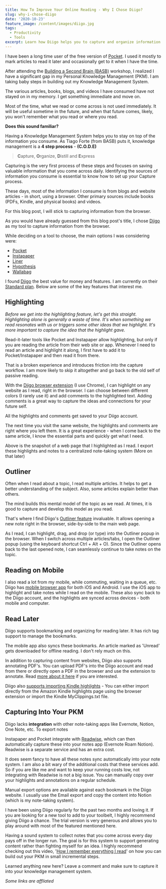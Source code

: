 ```yaml
---
title: How To Improve Your Online Reading - Why I Chose Diigo?
slug: why-i-chose-diigo
date: '2020-10-23'
feature_image: /content/images/diigo.jpg
tags:
  - Productivity
  - Tools
excerpt: Learn how Diigo helps you to capture and organize information you read online
---
```

I have been a long time user of the free version of [Pocket](/blog/pocket-offline-reading-made-easy/). I used it mostly to mark articles to read it later and occasionally get to it when I have the time.

After attending the [Building a Second Brain (BASB)](https://www.buildingasecondbrain.com/) workshop, I realized I have a significant gap in my Personal Knowledge Management (PKM). I am taking baby steps in building out my Knowledge Management System.

The various articles, books, blogs, and videos I have consumed have not stayed on in my memory. I get something immediate and move on.

Most of the time, what we read or come across is not used immediately. It will be useful sometime in the future, and when that future comes, likely, you won't remember what you read or where you read.

**Does this sound familiar?**

Having a Knowledge Management System helps you to stay on top of the information you consume. As Tiago Forte (from BASB) puts it, knowledge management is a **4 step process** - **(C.O.D.E)**

> **C**apture, **O**rganize, **D**istill and **E**xpress

Capturing is the very first process of these steps and focuses on saving valuable information that you come across daily. Identifying the sources of information you consume is essential to know how to set up your Capture process.

These days, most of the information I consume is from blogs and website articles - in short, using a browser. Other primary sources include books (PDFs, Kindle, and physical books) and videos.

For this blog post, I will stick to capturing information from the browser.

As you would have already guessed from this blog post's title, I chose [Diigo](https://www.diigo.com/) as my tool to capture information from the browser.

While deciding on a tool to choose, the main options I was considering were:

-   [Pocket](https://getpocket.com/)
-   [Instapaper](https://www.instapaper.com/)
-   [Liner](https://getliner.com/home)
-   [Hypothesis](https://web.hypothes.is/)
-   [Wallabag](https://www.wallabag.org/en)

I found [Diigo](https://www.diigo.com/) the best value for money and features. I am currently on their [Standard plan](https://www.diigo.com/premium). Below are some of the key features that interest me.

## Highlighting

_Before we get into the highlighting feature, let's get this straight. Highlighting alone is generally a waste of time. It's when something we read resonates with us or triggers some other ideas that we highlight. It's more important to capture the idea that the highlight gave._

Read-it-later tools like Pocket and Instapaper allow highlighting, but only if you are reading the article from their web site or app. Whenever I need to read an article and highlight it along, I first have to add it to Pocket/Instapaper and then read it from there.

That is a broken experience and introduces friction into the capture workflow. I am more likely to skip it altogether and go back to the old self of passive reading.

With the [Diigo browser extension](https://www.diigo.com/tools) (I use Chrome), I can highlight on any website as I read, right in the browser. I can choose between different colors (I rarely use it) and add comments to the highlighted text. Adding comments is a great way to capture the ideas and connections for your future self.

All the highlights and comments get saved to your Diigo account.

The next time you visit the same website, the highlights and comments are right where you left them. It is a great experience - when I come back to the same article, I know the essential parts and quickly get what I need.

<ImageCard src="/content/images/diigo_highlighting.jpg" alt="Diigo Highlighting in browser" />

Above is the snapshot of a web page that I highlighted as I read. I export these highlights and notes to a centralized note-taking system (More on that later)

## Outliner

Often when I read about a topic, I read multiple articles. It helps to get a better understanding of the subject. Also, some articles explain better than others.

The mind builds this mental model of the topic as we read. At times, it is good to capture and develop this model as you read.

That's where I find Diigo's [Outliner feature](https://blog.diigo.com/2014/12/04/meet-diigo-outliner-the-best-way-to-structurally-organize-your-information-and-thoughts/) invaluable. It allows opening a new note right in the browser, side-by-side to the main web page.

<ImageCard src="/content/images/diigo_outliner.jpg" alt="Diigo Outliner feature - Outliner while I was reading about setting 'Goals'" />

As I read, I can highlight, drag, and drop (or type) into the Outliner popup in the browser. When I switch across multiple articles/tabs, I open the Outliner popup (using the keyboard shortcut Ctrl + Alt + O). Since the Outliner opens back to the last opened note, I can seamlessly continue to take notes on the topic.

## Reading on Mobile

I also read a lot from my mobile, while commuting, waiting in a queue, etc. Diigo has [mobile browser app](https://www.diigo.com/tools) for both iOS and Android. I use the iOS app to highlight and take notes while I read on the mobile. These also sync back to the Diigo account, and the highlights are synced across devices - both mobile and computer.

<ImageCard src="/content/images/diigo_ios_mobile_browser_app.jpg" alt="Diigo iOS mobile app browser" />

## Read Later

Diigo supports bookmarking and organizing for reading later. It has rich tag support to manage the bookmarks.

The mobile app also syncs these bookmarks. An article marked as 'Unread' gets downloaded for offline reading. I don't rely much on this.

In addition to capturing content from websites, Diigo also supports annotating PDF's. You can upload PDF's into the Diigo account and read from there or directly open a PDF in the browser and use the extension to annotate. Read [more about it here](https://blog.diigo.com/2014/09/03/annotating-pdf-docs-with-diigo-a-tutorial/) if you are interested.

Diigo also [supports importing Kindle highlights](https://www.diigo.com/import_all/kindle) - You can either import directly from the Amazon Kindle highlights page using the browser extension or import the Kindle MyClippings.txt file.

## Capturing Into Your PKM

Diigo lacks **integration** with other note-taking apps like Evernote, Notion, One Note, etc. To export notes

Instapaper and Pocket integrate with [Readwise](https://readwise.io/i/rahul90), which can then automatically capture these into your notes app (Evernote Roam Notion). Readwise is a separate service and has an extra cost.

It does seem fancy to have all these notes sync automatically into your note system. I am also a bit wary of the additional costs that these services add. So if you are like me and want to keep your running costs low, not integrating with Readwise is not a big issue. You can manually copy over your highlights and annotations on a regular schedule.

Manual export options are available against each bookmark in the Diigo website. I usually use the Email export and copy the content into Notion (which is my note-taking system).

<ImageCard src="/content/images/diigo_export.jpg" alt="Diigo manual export" />

I have been using Diigo regularly for the past two months and loving it. If you are looking for a new tool to add to your toolbelt, I highly recommend giving Diigo a chance. The trial version is very generous and allows you to play around with most of the featured mentioned here.

Having a sound system to collect notes that you come across every day pays off in the longer run. The goal is for this system to support generating content rather than fighting myself for an idea. I highly recommend checking out this video, '[How I remember everything I read](https://www.youtube.com/watch?v=AjoxkxM_I5g)' on how you can build out your PKM in small incremental steps.

Learned anything new here? Leave a comment and make sure to capture it into your knowledge management system.

_Some links are affliated_
